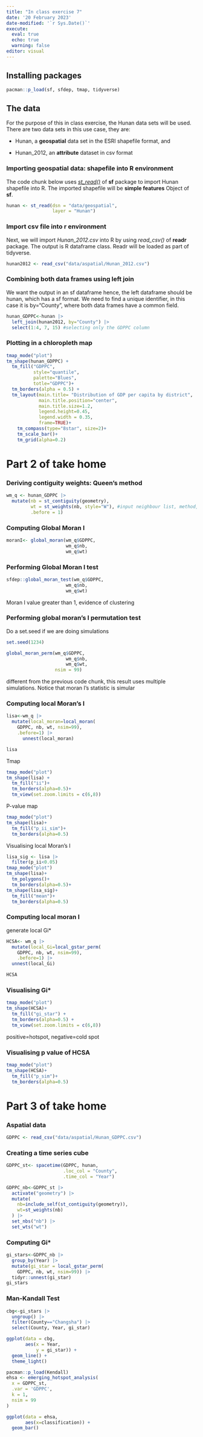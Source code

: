 ```yaml
---
title: "In class exercise 7"
date: '20 February 2023'
date-modified: '`r Sys.Date()`'
execute: 
  eval: true
  echo: true
  warning: false
editor: visual
---
```

## Installing packages

```r
pacman::p_load(sf, sfdep, tmap, tidyverse)
```

## The data

For the purpose of this in class exercise, the Hunan data sets will be used. There are two data sets in this use case, they are:

-   Hunan, a **geospatial** data set in the ESRI shapefile format, and

-   Hunan_2012, an **attribute** dataset in csv format

### Importing geospatial data: shapefile into R environment

The code chunk below uses [*st_read()*](https://r-spatial.github.io/sf/reference/st_read.html) of **sf** package to import Hunan shapefile into R. The imported shapefile will be **simple features** Object of **sf**.

```r
hunan <- st_read(dsn = "data/geospatial", 
                 layer = "Hunan")
```

### Import csv file into r environment

Next, we will import *Hunan_2012.csv* into R by using *read_csv()* of **readr** package. The output is R dataframe class. Readr will be loaded as part of tidyverse.

```r
hunan2012 <- read_csv("data/aspatial/Hunan_2012.csv")
```

### Combining both data frames using left join

We want the output in an sf dataframe hence, the left dataframe should be hunan, which has a sf format. We need to find a unique identifier, in this case it is by="County", where both data frames have a common field.

```r
hunan_GDPPC<-hunan |> 
  left_join(hunan2012, by="County") |> 
  select(1:4, 7, 15) #selecting only the GDPPC column
```

### Plotting in a chloropleth map

```r
tmap_mode("plot")
tm_shape(hunan_GDPPC) +
  tm_fill("GDPPC",
          style="quantile",
          palette="Blues",
          totle="GDPPC")+
  tm_borders(alpha = 0.5) +
  tm_layout(main.title= "Distribution of GDP per capita by district", 
            main.title.position="center",
            main.title.size=1.2,
            legend.height=0.45,
            legend.width = 0.35,
            frame=TRUE)+
    tm_compass(type="8star", size=2)+
    tm_scale_bar()+
    tm_grid(alpha=0.2)
```

# Part 2 of take home

### Deriving contiguity weights: Queen's method

```r
wm_q <- hunan_GDPPC |> 
  mutate(nb = st_contiguity(geometry),
         wt = st_weights(nb, style="W"), #input neighbour list, method, using "W" roe standardised
         .before = 1)
```

### Computing Global Moran I

```r
moranI<- global_moran(wm_q$GDPPC,
                      wm_q$nb,
                      wm_q$wt)
```

### Performing Global Moran I test

```r
sfdep::global_moran_test(wm_q$GDPPC,
                      wm_q$nb,
                      wm_q$wt)
```

Moran I value greater than 1, evidence of clustering

### Performing global moran's I permutation test

Do a set.seed if we are doing simulations

```r
set.seed(1234)
```

```r
global_moran_perm(wm_q$GDPPC,
                      wm_q$nb,
                      wm_q$wt,
                  nsim = 99)
```

different from the previous code chunk, this result uses multiple simulations. Notice that moran I's statistic is simular

### Computing local Moran's I

```r
lisa<-wm_q |> 
  mutate(local_moran=local_moran(
    GDPPC, nb, wt, nsim=99),
    .before=1) |> 
      unnest(local_moran)

lisa
```

Tmap

```r
tmap_mode("plot")
tm_shape(lisa) +
  tm_fill("ii")+
  tm_borders(alpha=0.5)+
  tm_view(set.zoom.limits = c(6,8))
```

P-value map

```r
tmap_mode("plot")
tm_shape(lisa)+
  tm_fill("p_ii_sim")+
  tm_borders(alpha=0.5)
```

Visualising local Moran's I

```r
lisa_sig <- lisa |> 
  filter(p_ii<0.05)
tmap_mode("plot")
tm_shape(lisa)+
  tm_polygons()+
  tm_borders(alpha=0.5)+
tm_shape(lisa_sig)+
  tm_fill("mean")+
  tm_borders(alpha=0.5)
```

### Computing local moran I

generate local Gi\*

```r
HCSA<- wm_q |> 
  mutate(local_Gi=local_gstar_perm(
    GDPPC, nb, wt, nsim=99),
    .before=1) |> 
  unnest(local_Gi)

HCSA
```

### Visualising Gi\*

```r
tmap_mode("plot")
tm_shape(HCSA)+
  tm_fill("gi_star") +
  tm_borders(alpha=0.5) + 
  tm_view(set.zoom.limits = c(6,8))
```

positive=hotspot, negative=cold spot

### Visualising p value of HCSA

```r
tmap_mode("plot")
tm_shape(HCSA)+
  tm_fill("p_sim")+
  tm_borders(alpha=0.5)
```

# Part 3 of take home

### Aspatial data

```r
GDPPC <- read_csv("data/aspatial/Hunan_GDPPC.csv")
```

### Creating a time series cube

```r
GDPPC_st<- spacetime(GDPPC, hunan,
                     .loc_col = "County",
                     .time_col = "Year")
```

```r
GDPPC_nb<-GDPPC_st |> 
  activate("geometry") |> 
  mutate(
    nb=include_self(st_contiguity(geometry)),
    wt=st_weights(nb)
  ) |> 
  set_nbs("nb") |> 
  set_wts("wt")
```

### Computing Gi\*

```r
gi_stars<-GDPPC_nb |> 
  group_by(Year) |> 
  mutate(gi_star = local_gstar_perm(
    GDPPC, nb, wt, nsim=99)) |> 
  tidyr::unnest(gi_star)
gi_stars
```

### Man-Kandall Test

```r
cbg<-gi_stars |> 
  ungroup() |> 
  filter(County=="Changsha") |> 
  select(County, Year, gi_star)
```

```r
ggplot(data = cbg,
       aes(x = Year,
           y = gi_star)) + 
  geom_line() + 
  theme_light()
```

```r
pacman::p_load(Kendall)
ehsa <- emerging_hotspot_analysis(
  x = GDPPC_st,
  .var = 'GDPPC',
  k = 1,
  nsim = 99
)
```

```r
ggplot(data = ehsa,
       aes(x=classification)) + 
  geom_bar()
```

